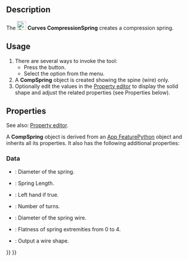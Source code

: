 <languages/>
<translate>

<!--T:1-->
{{Docnav
|[[Curves_SegmentSurface|SegmentSurface]]
|[[Curves_ReflectLines|ReflectLines]]
|[[Curves_Workbench|Curves]]
|IconL=Curves_SegmentSurface.svg
|IconR=Curves_ReflectLines.svg
|IconC=Curves_workbench_icon.svg
}}

<!--T:2-->
{{GuiCommand
|Name=Curves CompressionSpring
|MenuLocation=Surfaces → Compression Spring
|Workbenches=[[Curves_Workbench|Curves]]
}}

==Description== <!--T:3-->

<!--T:4-->
The [[Image:Curves_CompressionSpring.svg|24px]] '''Curves CompressionSpring''' creates a compression spring.

==Usage== <!--T:5-->

<!--T:6-->
# There are several ways to invoke the tool:
#* Press the {{Button|[[Image:Curves_CompressionSpring.svg|16px]] [[Curves_CompressionSpring|Compression Spring]]}} button.
#* Select the {{MenuCommand|Surfaces → [[Image:Curves_CompressionSpring.svg|16px]] Compression Spring}} option from the menu.
# A '''CompSpring''' object is created showing the spine (wire) only.
# Optionally edit the values in the [[Property_editor|Property editor]] to display the solid shape and adjust the related properties (see Properties below).

==Properties== <!--T:9-->

See also: [[Property_editor|Property editor]].

A '''CompSpring''' object is derived from an [[App_FeaturePython|App FeaturePython]] object and inherits all its properties. It also has the following additional properties:

===Data===

{{TitleProperty|Comp Spring}}

* {{PropertyData|Diameter|Float}}: Diameter of the spring.
* {{PropertyData|Length|Float}}: Spring Length.
* {{PropertyData|Reverse Helix|Bool}}: Left hand if true.
* {{PropertyData|Turns|Integer}}: Number of turns.
* {{PropertyData|Wire Diameter|Float}}: Diameter of the spring wire.

{{TitleProperty|Setting}}

* {{PropertyData|Flatness|Integer}}: Flatness of spring extremities from 0 to 4.
* {{PropertyData|Wire Output|Bool}}: Output a wire shape.


<!--T:11-->
{{Docnav
|[[Curves_SegmentSurface|SegmentSurface]]
|[[Curves_ReflectLines|ReflectLines]]
|[[Curves_Workbench|Curves]]
|IconL=Curves_SegmentSurface.svg
|IconR=Curves_ReflectLines.svg
|IconC=Curves_workbench_icon.svg
}}

</translate>
{{Curves Tools navi{{#translation:}}}}
{{Userdocnavi{{#translation:}}}}